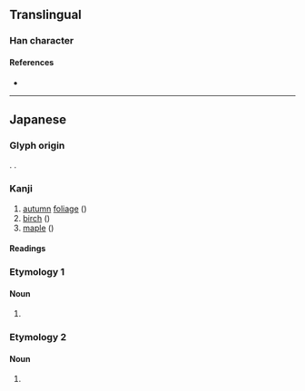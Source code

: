 {{also|槭|糀}}
{{character info/new}}
==Translingual==

===Han character===
{{Han char|rn=75|rad=木|as=07|sn=11|four=|canj=DTOP|ids=⿰木花}}

====References====
* {{Han ref|kx=0537.131|dkj=15065|dj=0924.180|hdz=21210.041|uh=691B|ud=26907}}

----

==Japanese==
{{wikipedia|lang=ja}}

===Glyph origin===
{{ja-etym-kokuji}}. {{Han compound|木|花}}.

===Kanji===
{{ja-kanji|grade=|rs=木07}}

# [[autumn]] [[foliage]] ({{ja-l|紅葉}})
# [[birch]] ({{ja-l|樺}})
# [[maple]] ({{ja-l|紅葉}})

====Readings====
{{ja-readings
|kun=かば-, もみじ-<もみぢ-
}}

===Etymology 1===
{{ja-kanjitab|もみじ|yomi=k}}

====Noun====
{{ja-noun|もみじ|hhira=もみぢ}}

# {{alternative spelling of|lang=ja|紅葉}}

===Etymology 2===
{{ja-kanjitab|かば|yomi=k}}

====Noun====
{{ja-noun|かば}}

# {{alternative spelling of|lang=ja|樺}}